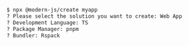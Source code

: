 ```bash
$ npx @modern-js/create myapp
? Please select the solution you want to create: Web App
? Development Language: TS
? Package Manager: pnpm
? Bundler: Rspack
```
